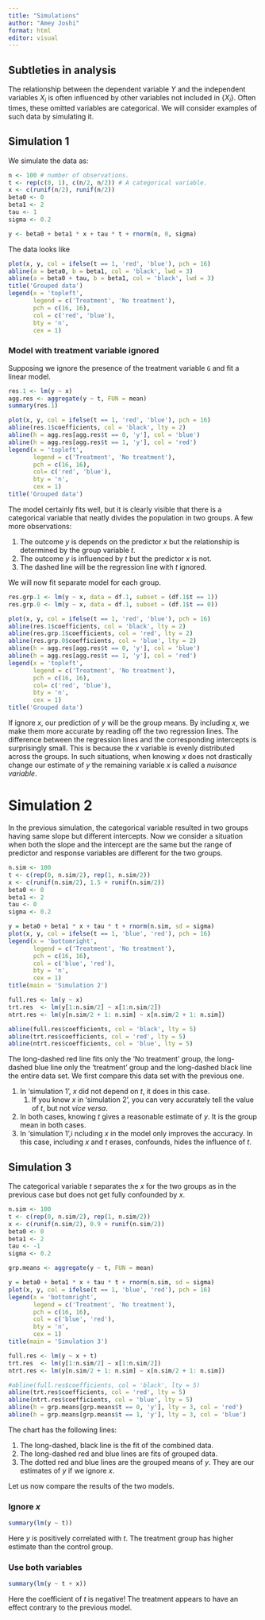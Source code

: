 ```yaml
---
title: "Simulations"
author: "Amey Joshi"
format: html
editor: visual
---
```


## Subtleties in analysis

The relationship between the dependent variable $Y$ and the independent variables $X_i$ is often influenced by other variables not included in $\{X_i\}$. Often times, these omitted variables are categorical. We will consider examples of such data by simulating it.

## Simulation 1

We simulate the data as:

```r
n <- 100 # number of observations.
t <- rep(c(0, 1), c(n/2, n/2)) # A categorical variable.
x <- c(runif(n/2), runif(n/2)) 
beta0 <- 0
beta1 <- 2
tau <- 1
sigma <- 0.2

y <- beta0 + beta1 * x + tau * t + rnorm(n, 0, sigma)
```

The data looks like

```r
plot(x, y, col = ifelse(t == 1, 'red', 'blue'), pch = 16)
abline(a = beta0, b = beta1, col = 'black', lwd = 3)
abline(a = beta0 + tau, b = beta1, col = 'black', lwd = 3)
title('Grouped data')
legend(x = 'topleft',
       legend = c('Treatment', 'No treatment'),
       pch = c(16, 16),
       col = c('red', 'blue'),
       bty = 'n',
       cex = 1)

```

### Model with treatment variable ignored

Supposing we ignore the presence of the treatment variable `G` and fit a linear model.

```r
res.1 <- lm(y ~ x)
agg.res <- aggregate(y ~ t, FUN = mean)
summary(res.1)

plot(x, y, col = ifelse(t == 1, 'red', 'blue'), pch = 16)
abline(res.1$coefficients, col = 'black', lty = 2)
abline(h = agg.res[agg.res$t == 0, 'y'], col = 'blue')
abline(h = agg.res[agg.res$t == 1, 'y'], col = 'red')
legend(x = 'topleft',
       legend = c('Treatment', 'No treatment'),
       pch = c(16, 16),
       col= c('red', 'blue'),
       bty = 'n',
       cex = 1)
title('Grouped data')
```

The model certainly fits well, but it is clearly visible that there is a categorical variable that neatly divides the population in two groups. A few more observations:

1.  The outcome $y$ is depends on the predictor $x$ but the relationship is determined by the group variable $t$.
2.  The outcome $y$ is influenced by $t$ but the predictor $x$ is not.
3.  The dashed line will be the regression line with $t$ ignored.

We will now fit separate model for each group.

```r
res.grp.1 <- lm(y ~ x, data = df.1, subset = (df.1$t == 1))
res.grp.0 <- lm(y ~ x, data = df.1, subset = (df.1$t == 0))

plot(x, y, col = ifelse(t == 1, 'red', 'blue'), pch = 16)
abline(res.1$coefficients, col = 'black', lty = 2)
abline(res.grp.1$coefficients, col = 'red', lty = 2)
abline(res.grp.0$coefficients, col = 'blue', lty = 2)
abline(h = agg.res[agg.res$t == 0, 'y'], col = 'blue')
abline(h = agg.res[agg.res$t == 1, 'y'], col = 'red')
legend(x = 'topleft',
       legend = c('Treatment', 'No treatment'),
       pch = c(16, 16),
       col= c('red', 'blue'),
       bty = 'n',
       cex = 1)
title('Grouped data')
```

If ignore $x$, our prediction of $y$ will be the group means. By including $x$, we make them more accurate by reading off the two regression lines. The difference between the regression lines and the corresponding intercepts is surprisingly small. This is because the $x$ variable is evenly distributed across the groups. In such situations, when knowing $x$ does not drastically change our estimate of $y$ the remaining variable $x$ is called a *nuisance variable*.

# Simulation 2

In the previous simulation, the categorical variable resulted in two groups having same slope but different intercepts. Now we consider a situation when both the slope and the intercept are the same but the range of predictor and response variables are different for the two groups.

```r
n.sim <- 100
t <- c(rep(0, n.sim/2), rep(1, n.sim/2))
x <- c(runif(n.sim/2), 1.5 + runif(n.sim/2))
beta0 <- 0
beta1 <- 2
tau <- 0
sigma <- 0.2

y = beta0 + beta1 * x + tau * t + rnorm(n.sim, sd = sigma)
plot(x, y, col = ifelse(t == 1, 'blue', 'red'), pch = 16)
legend(x = 'bottomright',
       legend = c('Treatment', 'No treatment'),
       pch = c(16, 16),
       col = c('blue', 'red'),
       bty = 'n',
       cex = 1)
title(main = 'Simulation 2')

full.res <- lm(y ~ x)
trt.res  <- lm(y[1:n.sim/2] ~ x[1:n.sim/2])
ntrt.res <- lm(y[n.sim/2 + 1: n.sim] ~ x[n.sim/2 + 1: n.sim])

abline(full.res$coefficients, col = 'black', lty = 5)
abline(trt.res$coefficients, col = 'red', lty = 5)
abline(ntrt.res$coefficients, col = 'blue', lty = 5)
```

The long-dashed red line fits only the 'No treatment' group, the long-dashed blue line only the 'treatment' group and the long-dashed black line the entire data set. We first compare this data set with the previous one.

1.  In 'simulation 1', $x$ did not depend on $t$, it does in this case.
    1.  If you know $x$ in 'simulation 2', you can very accurately tell the value of $t$, but not *vice versa*.
2.  In both cases, knowing $t$ gives a reasonable estimate of $y$. It is the group mean in both cases.
3.  In 'simulation 1',i ncluding $x$ in the model only improves the accuracy. In this case, including $x$ and $t$ erases, confounds, hides the influence of $t$.

## Simulation 3

The categorical variable $t$ separates the $x$ for the two groups as in the previous case but does not get fully confounded by $x$.

```r
n.sim <- 100
t <- c(rep(0, n.sim/2), rep(1, n.sim/2))
x <- c(runif(n.sim/2), 0.9 + runif(n.sim/2))
beta0 <- 0
beta1 <- 2
tau <- -1
sigma <- 0.2

grp.means <- aggregate(y ~ t, FUN = mean)

y = beta0 + beta1 * x + tau * t + rnorm(n.sim, sd = sigma)
plot(x, y, col = ifelse(t == 1, 'blue', 'red'), pch = 16)
legend(x = 'bottomright',
       legend = c('Treatment', 'No treatment'),
       pch = c(16, 16),
       col = c('blue', 'red'),
       bty = 'n',
       cex = 1)
title(main = 'Simulation 3')

full.res <- lm(y ~ x + t)
trt.res  <- lm(y[1:n.sim/2] ~ x[1:n.sim/2])
ntrt.res <- lm(y[n.sim/2 + 1: n.sim] ~ x[n.sim/2 + 1: n.sim])

#abline(full.res$coefficients, col = 'black', lty = 5)
abline(trt.res$coefficients, col = 'red', lty = 5)
abline(ntrt.res$coefficients, col = 'blue', lty = 5)
abline(h = grp.means[grp.means$t == 0, 'y'], lty = 3, col = 'red')
abline(h = grp.means[grp.means$t == 1, 'y'], lty = 3, col = 'blue')
```

The chart has the following lines:

1.  The long-dashed, black line is the fit of the combined data.
2.  The long-dashed red and blue lines are fits of grouped data.
3.  The dotted red and blue lines are the grouped means of $y$. They are our estimates of $y$ if we ignore $x$.

Let us now compare the results of the two models.

### Ignore $x$

```r
summary(lm(y ~ t))
```

Here $y$ is positively correlated with $t$. The treatment group has higher estimate than the control group.

### Use both variables

```r
summary(lm(y ~ t + x))
```

Here the coefficient of $t$ is negative! The treatment appears to have an effect contrary to the previous model.
